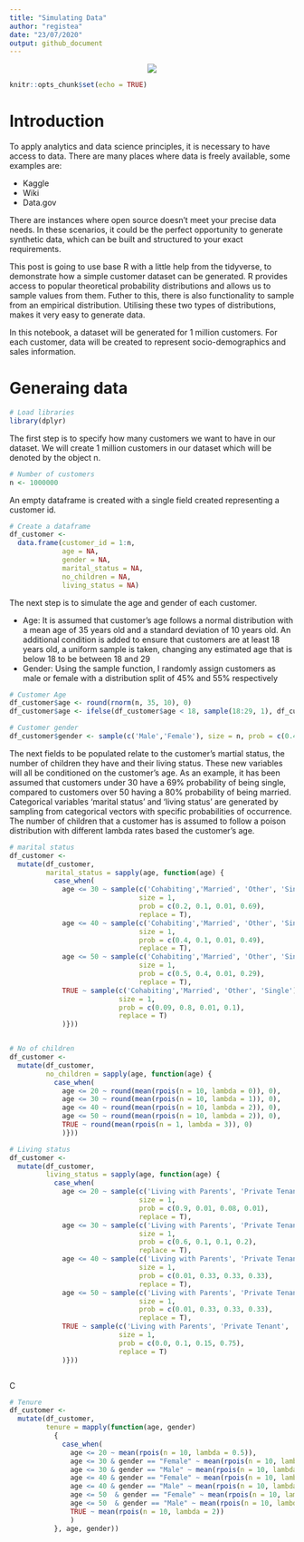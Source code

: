 ```yaml
---
title: "Simulating Data"
author: "registea"
date: "23/07/2020"
output: github_document
---
```


<center><img src="https://github.com/registea/generating_synthetic_data/blob/master/Images/simulation.jpg?raw=true"></center>

```r
knitr::opts_chunk$set(echo = TRUE)
```

# Introduction

To apply analytics and data science principles, it is necessary to have access to data. There are many places where data is freely available, some examples are:

* Kaggle
* Wiki
* Data.gov

There are instances where open source doesn't meet your precise data needs. In these scenarios, it could be the perfect opportunity to generate synthetic data, which can be built and structured to your exact requirements. 

This post is going to use base R with a little help from the tidyverse, to demonstrate how a simple customer dataset can be generated. R provides access to popular theoretical probability distributions and allows us to sample values from them. Futher to this, there is also functionality to sample from an empirical distribution. Utilising these two types of distributions, makes it very easy to generate data.

In this notebook, a dataset will be generated for 1 million customers. For each customer, data will be created to represent socio-demographics and sales information.

# Generaing data

```r

# Load libraries
library(dplyr)
```

The first step is to specify how many customers we want to have in our dataset. We will create 1 million customers in our dataset which will be denoted by the object n.

```r
# Number of customers
n <- 1000000
```

An empty dataframe is created with a single field created representing a customer id.

```r
# Create a dataframe
df_customer <- 
  data.frame(customer_id = 1:n,
             age = NA,
             gender = NA,
             marital_status = NA,
             no_children = NA,
             living_status = NA)
```

The next step is to simulate the age and gender of each customer. 

* Age: It is assumed that customer's age follows a normal distribution with a mean age of 35 years old and a standard deviation of 10 years old. An additional condition is added to ensure that customers are at least 18 years old, a uniform sample is taken, changing any estimated age that is below 18 to be between 18 and 29
* Gender: Using the sample function, I randomly assign customers as male or female with a distribution split of 45% and 55% respectively

```r
# Customer Age
df_customer$age <- round(rnorm(n, 35, 10), 0)
df_customer$age <- ifelse(df_customer$age < 18, sample(18:29, 1), df_customer$age)

# Customer gender
df_customer$gender <- sample(c('Male','Female'), size = n, prob = c(0.45, 0.55), replace = T)
```

The next fields to be populated relate to the customer's martial status, the number of children they have and their living status. These new variables will all be conditioned on the customer's age. As an example, it has been assumed that customers under 30 have a 69% probability of  being single, compared to customers over 50 having a 80% probability of being married. Categorical variables 'marital status' and 'living status' are generated by sampling from categorical vectors with specific probabilities of occurrence. The number of children that a customer has is assumed to follow a poison distribution with different lambda rates based the customer's age.

```r
# marital status
df_customer <-    
  mutate(df_customer, 
         marital_status = sapply(age, function(age) {
           case_when(
             age <= 30 ~ sample(c('Cohabiting','Married', 'Other', 'Single'), 
                                size = 1, 
                                prob = c(0.2, 0.1, 0.01, 0.69), 
                                replace = T),
             age <= 40 ~ sample(c('Cohabiting','Married', 'Other', 'Single'), 
                                size = 1, 
                                prob = c(0.4, 0.1, 0.01, 0.49), 
                                replace = T),
             age <= 50 ~ sample(c('Cohabiting','Married', 'Other', 'Single'), 
                                size = 1, 
                                prob = c(0.5, 0.4, 0.01, 0.29), 
                                replace = T),
             TRUE ~ sample(c('Cohabiting','Married', 'Other', 'Single'), 
                           size = 1, 
                           prob = c(0.09, 0.8, 0.01, 0.1),
                           replace = T)
             )}))


# No of children
df_customer <-    
  mutate(df_customer, 
         no_children = sapply(age, function(age) {
           case_when(
             age <= 20 ~ round(mean(rpois(n = 10, lambda = 0)), 0),
             age <= 30 ~ round(mean(rpois(n = 10, lambda = 1)), 0),
             age <= 40 ~ round(mean(rpois(n = 10, lambda = 2)), 0),
             age <= 50 ~ round(mean(rpois(n = 10, lambda = 2)), 0),
             TRUE ~ round(mean(rpois(n = 1, lambda = 3)), 0)
             )}))

# Living status
df_customer <-    
  mutate(df_customer, 
         living_status = sapply(age, function(age) {
           case_when(
             age <= 20 ~ sample(c('Living with Parents', 'Private Tenant', 'Council Tenant', 'Homeowner'), 
                                size = 1, 
                                prob = c(0.9, 0.01, 0.08, 0.01), 
                                replace = T),             
             age <= 30 ~ sample(c('Living with Parents', 'Private Tenant', 'Council Tenant', 'Homeowner'), 
                                size = 1, 
                                prob = c(0.6, 0.1, 0.1, 0.2), 
                                replace = T),
             age <= 40 ~ sample(c('Living with Parents', 'Private Tenant', 'Council Tenant', 'Homeowner'), 
                                size = 1, 
                                prob = c(0.01, 0.33, 0.33, 0.33), 
                                replace = T),
             age <= 50 ~ sample(c('Living with Parents', 'Private Tenant', 'Council Tenant', 'Homeowner'), 
                                size = 1, 
                                prob = c(0.01, 0.33, 0.33, 0.33), 
                                replace = T),
             TRUE ~ sample(c('Living with Parents', 'Private Tenant', 'Council Tenant', 'Homeowner'), 
                           size = 1, 
                           prob = c(0.0, 0.1, 0.15, 0.75),
                           replace = T)
             )}))



```

C

```r
# Tenure
df_customer <-    
  mutate(df_customer, 
         tenure = mapply(function(age, gender)
           {
             case_when(
               age <= 20 ~ mean(rpois(n = 10, lambda = 0.5)),
               age <= 30 & gender == "Female" ~ mean(rpois(n = 10, lambda = 5)),
               age <= 30 & gender == "Male" ~ mean(rpois(n = 10, lambda = 3)),
               age <= 40 & gender == "Female" ~ mean(rpois(n = 10, lambda = 7)),
               age <= 40 & gender == "Male" ~ mean(rpois(n = 10, lambda = 9)),
               age <= 50  & gender == "Female" ~ mean(rpois(n = 10, lambda = 3)),
               age <= 50  & gender == "Male" ~ mean(rpois(n = 10, lambda = 1)),
               TRUE ~ mean(rpois(n = 10, lambda = 2))
               )
           }, age, gender))
```